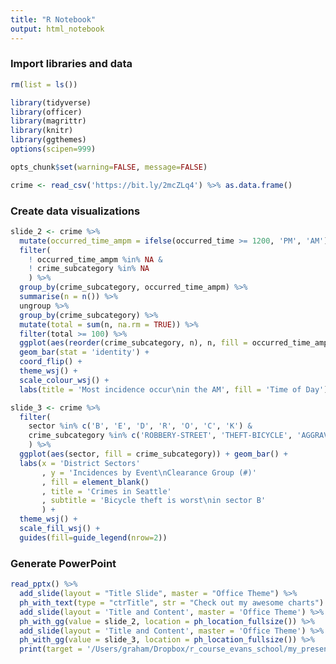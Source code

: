 ```yaml
---
title: "R Notebook"
output: html_notebook
---
```


### Import libraries and data

```r

rm(list = ls())

library(tidyverse)
library(officer)
library(magrittr)
library(knitr)
library(ggthemes)
options(scipen=999)

opts_chunk$set(warning=FALSE, message=FALSE)

crime <- read_csv('https://bit.ly/2mcZLq4') %>% as.data.frame()

```

### Create data visualizations

```r

slide_2 <- crime %>% 
  mutate(occurred_time_ampm = ifelse(occurred_time >= 1200, 'PM', 'AM')) %>% 
  filter(
    ! occurred_time_ampm %in% NA & 
    ! crime_subcategory %in% NA
    ) %>%
  group_by(crime_subcategory, occurred_time_ampm) %>%
  summarise(n = n()) %>%
  ungroup %>%
  group_by(crime_subcategory) %>%
  mutate(total = sum(n, na.rm = TRUE)) %>%
  filter(total >= 100) %>%
  ggplot(aes(reorder(crime_subcategory, n), n, fill = occurred_time_ampm)) + 
  geom_bar(stat = 'identity') + 
  coord_flip() + 
  theme_wsj() + 
  scale_colour_wsj() + 
  labs(title = 'Most incidence occur\nin the AM', fill = 'Time of Day')

slide_3 <- crime %>% 
  filter(
    sector %in% c('B', 'E', 'D', 'R', 'O', 'C', 'K') &
    crime_subcategory %in% c('ROBBERY-STREET', 'THEFT-BICYCLE', 'AGGRAVATED ASSAULT', 'TRESPASS')
    ) %>%
  ggplot(aes(sector, fill = crime_subcategory)) + geom_bar() + 
  labs(x = 'District Sectors'
       , y = 'Incidences by Event\nClearance Group (#)'
       , fill = element_blank()
       , title = 'Crimes in Seattle'
       , subtitle = 'Bicycle theft is worst\nin sector B'
       ) + 
  theme_wsj() + 
  scale_fill_wsj() + 
  guides(fill=guide_legend(nrow=2))

```

### Generate PowerPoint

```r

read_pptx() %>% 
  add_slide(layout = "Title Slide", master = "Office Theme") %>% 
  ph_with_text(type = "ctrTitle", str = "Check out my awesome charts") %>%
  add_slide(layout = 'Title and Content', master = 'Office Theme') %>%
  ph_with_gg(value = slide_2, location = ph_location_fullsize()) %>%
  add_slide(layout = 'Title and Content', master = 'Office Theme') %>%
  ph_with_gg(value = slide_3, location = ph_location_fullsize()) %>% 
  print(target = '/Users/graham/Dropbox/r_course_evans_school/my_presentation.pptx')

```
